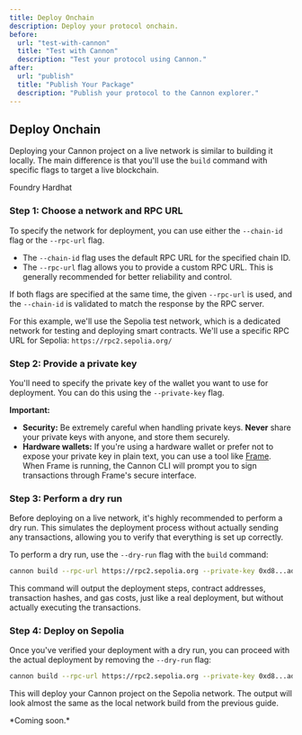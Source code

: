 ```yaml
---
title: Deploy Onchain
description: Deploy your protocol onchain.
before:
  url: "test-with-cannon"
  title: "Test with Cannon"
  description: "Test your protocol using Cannon."
after:
  url: "publish"
  title: "Publish Your Package"
  description: "Publish your protocol to the Cannon explorer."
---
```


## Deploy Onchain

Deploying your Cannon project on a live network is similar to building it locally. The main difference is that you'll use the `build` command with specific flags to target a live blockchain.

<Tabs defaultValue="foundry">
  <TabsList className="w-full">
    <TabsTrigger value="foundry" className="w-full">
      <span>Foundry</span>
    </TabsTrigger>
    <TabsTrigger value="hardhat" className="w-full">
      <span>Hardhat</span>
    </TabsTrigger>
  </TabsList>
  <TabsContent value="foundry">

### Step 1: Choose a network and RPC URL

To specify the network for deployment, you can use either the `--chain-id` flag or the `--rpc-url` flag.

*   The `--chain-id` flag uses the default RPC URL for the specified chain ID.
*   The `--rpc-url` flag allows you to provide a custom RPC URL. This is generally recommended for better reliability and control.

If both flags are specified at the same time, the given `--rpc-url` is used, and the `--chain-id` is validated to match the response by the RPC server.

For this example, we'll use the Sepolia test network, which is a dedicated network for testing and deploying smart contracts. We'll use a specific RPC URL for Sepolia: `https://rpc2.sepolia.org/`

### Step 2: Provide a private key

You'll need to specify the private key of the wallet you want to use for deployment. You can do this using the `--private-key` flag.

**Important:**

*   **Security:** Be extremely careful when handling private keys. **Never** share your private keys with anyone, and store them securely.
*   **Hardware wallets:** If you're using a hardware wallet or prefer not to expose your private key in plain text, you can use a tool like [Frame](https://frame.sh/). When Frame is running, the Cannon CLI will prompt you to sign transactions through Frame's secure interface.

### Step 3: Perform a dry run

Before deploying on a live network, it's highly recommended to perform a dry run. This simulates the deployment process without actually sending any transactions, allowing you to verify that everything is set up correctly.

To perform a dry run, use the `--dry-run` flag with the `build` command:

```bash
cannon build --rpc-url https://rpc2.sepolia.org --private-key 0xd8...ad --dry-run
```

This command will output the deployment steps, contract addresses, transaction hashes, and gas costs, just like a real deployment, but without actually executing the transactions.

### Step 4: Deploy on Sepolia

Once you've verified your deployment with a dry run, you can proceed with the actual deployment by removing the `--dry-run` flag:

```bash
cannon build --rpc-url https://rpc2.sepolia.org --private-key 0xd8...ad
```

This will deploy your Cannon project on the Sepolia network. The output will look almost the same as the local network build from the previous guide.

  </TabsContent>
  <TabsContent value="hardhat">
  *Coming soon.*
  </TabsContent>
</Tabs>
